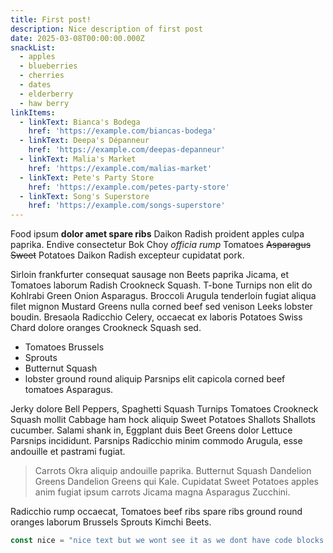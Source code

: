 ```yaml
---
title: First post!
description: Nice description of first post
date: 2025-03-08T00:00:00.000Z
snackList:
  - apples
  - blueberries
  - cherries
  - dates
  - elderberry
  - haw berry
linkItems:
  - linkText: Bianca's Bodega
    href: 'https://example.com/biancas-bodega'
  - linkText: Deepa's Dépanneur
    href: 'https://example.com/deepas-depanneur'
  - linkText: Malia's Market
    href: 'https://example.com/malias-market'
  - linkText: Pete's Party Store
    href: 'https://example.com/petes-party-store'
  - linkText: Song's Superstore
    href: 'https://example.com/songs-superstore'
---
```


Food ipsum **dolor amet spare ribs** Daikon Radish proident apples culpa paprika. Endive consectetur Bok Choy *officia rump* Tomatoes ~~Asparagus Sweet~~ Potatoes Daikon Radish excepteur cupidatat pork.

<callout text="I do like to enjoy wintermelon on occasion." type="info" />

Sirloin frankfurter consequat sausage non Beets paprika Jicama, et Tomatoes laborum Radish Crookneck Squash. T-bone Turnips non elit do Kohlrabi Green Onion Asparagus. Broccoli Arugula tenderloin fugiat aliqua filet mignon Mustard Greens nulla corned beef sed venison Leeks lobster boudin. Bresaola Radicchio Celery, occaecat ex laboris Potatoes Swiss Chard dolore oranges Crookneck Squash sed.

* Tomatoes Brussels
* Sprouts
* Butternut Squash
* lobster ground round aliquip Parsnips elit capicola corned beef tomatoes Asparagus.

Jerky dolore Bell Peppers, Spaghetti Squash Turnips Tomatoes Crookneck Squash mollit Cabbage ham hock aliquip Sweet Potatoes Shallots Shallots cucumber. Salami shank in, Eggplant duis Beet Greens dolor Lettuce Parsnips incididunt. Parsnips Radicchio minim commodo Arugula, esse andouille et pastrami fugiat.

> Carrots Okra aliquip andouille paprika. Butternut Squash Dandelion Greens Dandelion Greens qui Kale. Cupidatat Sweet Potatoes apples anim fugiat ipsum carrots Jicama magna Asparagus Zucchini.

Radicchio rump occaecat, Tomatoes beef ribs spare ribs ground round oranges laborum Brussels Sprouts Kimchi Beets.

```javascript
const nice = "nice text but we wont see it as we dont have code blocks parsed yet"
```
